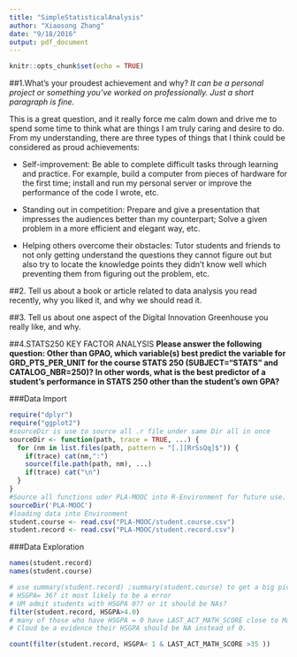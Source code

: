 ```yaml
---
title: "SimpleStatisticalAnalysis"
author: "Xiaosong Zhang"
date: "9/18/2016"
output: pdf_document
---
```


```r
knitr::opts_chunk$set(echo = TRUE)
```
##1.What’s your proudest achievement and why?
*It can be a personal project or something you’ve worked on professionally. Just a short paragraph is fine.*

This is a great question, and it really force me calm down and drive me to spend some time to think what are things I am truly caring and desire to do.
From my understanding, there are three types of things that I think could be considered as proud achievements:

- Self-improvement: Be able to complete difficult tasks through learning and practice. For example, build a computer from pieces of hardware for the first time; install and run my personal server or improve the performance of the code I wrote, etc. 

- Standing out in competition: Prepare and give a presentation that impresses the audiences better than my counterpart; Solve a given problem in a more efficient and elegant way, etc.

- Helping others overcome their obstacles: Tutor students and friends to not only getting understand the questions they cannot figure out but also try to locate the knowledge points they didn't know well which preventing them from figuring out the problem, etc.



##2. Tell us about a book or article related to data analysis you read recently, why you liked it, and why we should read it.

##3. Tell us about one aspect of the Digital Innovation Greenhouse you really like, and why.

##4.STATS250 KEY FACTOR ANALYSIS
**Please answer the following question:  Other than GPAO, which variable(s) best predict the variable for GRD_PTS_PER_UNIT for the course STATS 250 (SUBJECT="STATS" and CATALOG_NBR=250)? In other words, what is the best predictor of a student's performance in STATS 250 other than the student's own GPA?**

###Data Import


```r
require("dplyr")
require("ggplot2")
#sourceDir is use to source all .r file under same Dir all in once
sourceDir <- function(path, trace = TRUE, ...) {
  for (nm in list.files(path, pattern = "[.][RrSsQq]$")) {
    if(trace) cat(nm,":")
    source(file.path(path, nm), ...)
    if(trace) cat("\n")
  }
}
#Source all functions uder PLA-MOOC into R-Environment for future use.
sourceDir('PLA-MOOC')
#loading data into Environment
student.course <- read.csv("PLA-MOOC/student.course.csv")
student.record <- read.csv("PLA-MOOC/student.record.csv")
```

###Data Exploration

```r
names(student.record)
names(student.course)

# use summary(student.record) ;summary(student.course) to get a big picture of the data
# HSGPA= 36? it most likely to be a error
# UM admit students with HSGPA 0?? or it should be NAs?
filter(student.record, HSGPA>4.0)
# many of those who have HSGPA = 0 have LAST_ACT_MATH_SCORE close to Max 
# Cloud be a evidence their HSGPA should be NA instead of 0.

count(filter(student.record, HSGPA< 1 & LAST_ACT_MATH_SCORE >35 ))

```

